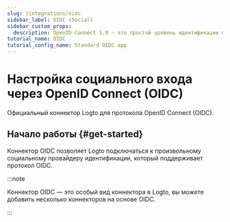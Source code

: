 ```yaml
---
slug: /integrations/oidc
sidebar_label: OIDC (Social)
sidebar_custom_props:
  description: OpenID Connect 1.0 — это простой уровень идентификации поверх протокола OAuth 2.0.
tutorial_name: OIDC
tutorial_config_name: Standard OIDC app
---
```




# Настройка социального входа через OpenID Connect (OIDC)

Официальный коннектор Logto для протокола OpenID Connect (OIDC).

<GuideTip />

## Начало работы \{#get-started}

Коннектор OIDC позволяет Logto подключаться к произвольному социальному провайдеру идентификации, который поддерживает протокол OIDC.

:::note

Коннектор OIDC — это особый вид коннектора в Logto, вы можете добавить несколько коннекторов на основе OIDC.

:::

<Integration />
